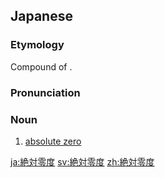 {{also|絕對零度|绝对零度}}
==Japanese==
{{ja-kanjitab|ぜつ|たい|れい|ど|k1=ぜっ|yomi=on}}

===Etymology===
Compound of {{compound|lang=ja|sort=せったいれいど'|絶対|tr1=zettai|t1=absolute|零度|tr2=reido|t2=zero; freezing}}.

===Pronunciation===
{{ja-pron|ぜったい れいど|yomi=o}}

===Noun===
{{ja-noun|ぜったい れいど}}

# [[absolute zero]] {{gloss|coldest possible temperature}}

[[ja:絶対零度]]
[[sv:絶対零度]]
[[zh:絶対零度]]